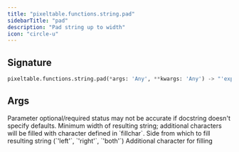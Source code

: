 ```yaml
---
title: "pixeltable.functions.string.pad"
sidebarTitle: "pad"
description: "Pad string up to width"
icon: "circle-u"
---
```

## Signature

```python
pixeltable.functions.string.pad(*args: 'Any', **kwargs: 'Any') -> "'exprs.FunctionCall'"
```

## Args

<Note>
Parameter optional/required status may not be accurate if docstring doesn't specify defaults.
</Note>

<ParamField path="width" type="string" required>
  Minimum width of resulting string; additional characters will be filled with character defined in `fillchar`.


</ParamField>

<ParamField path="side" type="string" required>
  Side from which to fill resulting string (`'left'`, `'right'`, `'both'`)


</ParamField>

<ParamField path="fillchar" type="string" required>
  Additional character for filling


</ParamField>

